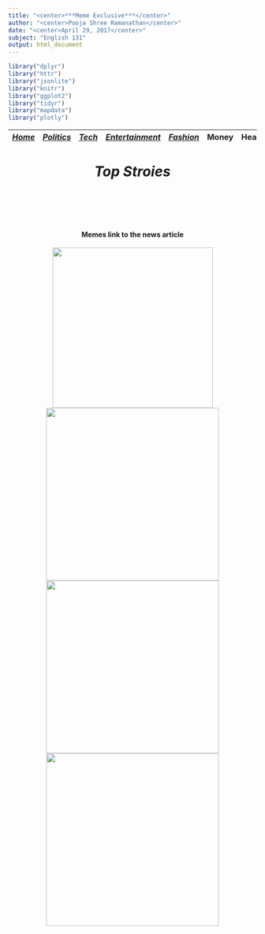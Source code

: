 ```yaml
---
title: "<center>***Meme Exclusive***</center>"
author: "<center>Pooja Shree Ramanathan</center>"
date: "<center>April 29, 2017</center>"
subject: "English 131"
output: html_document
---
```




```r
library("dplyr")
library("httr")
library("jsonlite")
library("knitr")
library("ggplot2")
library("tidyr")
library("mapdata")
library("plotly")
```

 |[*Home*](pooja.html) | [*Politics*](other/politics.html) | [*Tech*](other/tech.html) | [*Entertainment*](other/enter.html)| [*Fashion*](other/fashion.html) | Money | Health | Travel | Sports | U.S. | World |  |
 |-------|------------|--------|----------------|-----------|----|----|-----|----|-----|-----|
 
<center><h1> ***Top Stroies*** <h1> <br>

#### Memes link to the news article

[<img src="other/politics.png" style="width: 325px;">](http://www.cnn.com/2017/04/25/politics/trump-north-korea-taunts/index.html) [<img src="other/tech.png" style="width: 350px;">](http://money.cnn.com/2017/04/24/technology/google-yi-halo/index.html) [<img src="other/fashion.png" style="width: 350px;">](http://money.cnn.com/2017/04/05/news/companies/nivea-white-is-purity-racist-ad/index.html?iid=surge-stack-dom)  [<img src="other/ente.png" style="width: 350px;">](http://www.cnn.com/2017/04/25/health/13-reasons-why-teen-suicide-debate-explainer/index.html) <br><br></center> 


